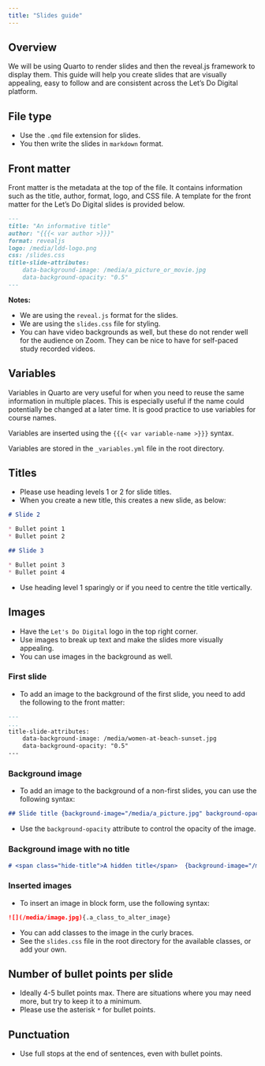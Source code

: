 ```yaml
---
title: "Slides guide"
---
```


## Overview

We will be using Quarto to render slides and then the reveal.js framework to display them. This guide will help you create slides that are visually appealing, easy to follow and are consistent across the Let's Do Digital platform.


## File type

* Use the `.qmd` file extension for slides.
* You then write the slides in `markdown` format.


## Front matter

Front matter is the metadata at the top of the file. It contains information such as the title, author, format, logo, and CSS file. A template for the front matter for the Let's Do Digital slides is provided below.

```.markdown
---
title: "An informative title"
author: "{{{< var author >}}}"
format: revealjs
logo: /media/ldd-logo.png
css: /slides.css
title-slide-attributes:
    data-background-image: /media/a_picture_or_movie.jpg
    data-background-opacity: "0.5"
---
```

**Notes:**

* We are using the `reveal.js` format for the slides.
* We are using the `slides.css` file for styling.
* You can have video backgrounds as well, but these do not render well for the audience on Zoom. They can be nice to have for self-paced study recorded videos.


## Variables

Variables in Quarto are very useful for when you need to reuse the same information in multiple places. This is especially useful if the name could potentially be changed at a later time. It is good practice to use variables for course names. 

Variables are inserted using the `{{{< var variable-name >}}}` syntax.

Variables are stored in the `_variables.yml` file in the root directory.


## Titles

* Please use heading levels 1 or 2 for slide titles.
* When you create a new title, this creates a new slide, as below:

```.markdown
# Slide 2

* Bullet point 1
* Bullet point 2

## Slide 3

* Bullet point 3
* Bullet point 4
```

* Use heading level 1 sparingly or if you need to centre the title vertically.


## Images

* Have the `Let's Do Digital` logo in the top right corner.
* Use images to break up text and make the slides more visually appealing.
* You can use images in the background as well.


### First slide

* To add an image to the background of the first slide, you need to add the following to the front matter:

```.markdown
---
...
title-slide-attributes:
    data-background-image: /media/women-at-beach-sunset.jpg
    data-background-opacity: "0.5"
---
```


### Background image

* To add an image to the background of a non-first slides, you can use the following syntax:

```.markdown
## Slide title {background-image="/media/a_picture.jpg" background-opacity="0.4"}
```

* Use the `background-opacity` attribute to control the opacity of the image.


### Background image with no title

```.markdown
# <span class="hide-title">A hidden title</span>  {background-image="/media/numpy.png" background-opacity="0.4"}
```


### Inserted images

* To insert an image in block form, use the following syntax:

```.markdown
![](/media/image.jpg){.a_class_to_alter_image}
```

* You can add classes to the image in the curly braces.
* See the `slides.css` file in the root directory for the available classes, or add your own.


## Number of bullet points per slide

* Ideally 4-5 bullet points max. There are situations where you may need more, but try to keep it to a minimum.
* Please use the asterisk `*` for bullet points.


## Punctuation

* Use full stops at the end of sentences, even with bullet points.
